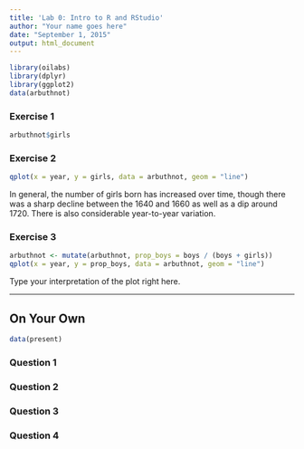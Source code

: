 ```yaml
---
title: 'Lab 0: Intro to R and RStudio'
author: "Your name goes here"
date: "September 1, 2015"
output: html_document
---
```


```r
library(oilabs)
library(dplyr)
library(ggplot2)
data(arbuthnot)
```

### Exercise 1

```r
arbuthnot$girls
```


### Exercise 2

```r
qplot(x = year, y = girls, data = arbuthnot, geom = "line")
```

In general, the number of girls born has increased over time, though there was a
sharp decline between the 1640 and 1660 as well as a dip around 1720. There is 
also considerable year-to-year variation.


### Exercise 3

```r
arbuthnot <- mutate(arbuthnot, prop_boys = boys / (boys + girls))
qplot(x = year, y = prop_boys, data = arbuthnot, geom = "line")
```

Type your interpretation of the plot right here.


* * *

## On Your Own

```r
data(present)
```

### Question 1

### Question 2

### Question 3

### Question 4